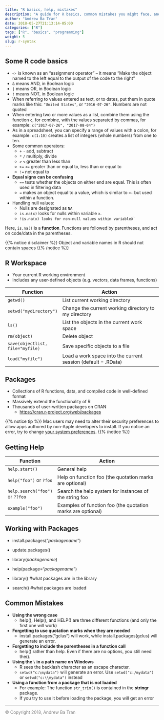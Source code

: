 ```yaml
---
title: "R basics, help, mistakes"
description: "A guide for R basics, common mistakes you might face, and how you might get help"
author: "Andrew Ba Tran"
date: 2018-05-27T21:13:14-05:00
categories: ["R"]
tags: ["R", "basics", "programming"]
weight: 5
slug: r-syntax
---
```



## Some R code basics

* `<-` is known as an "assignment operator" -- it means "Make the object named to the left equal to the output of the code to the right"
* `&` means AND, in Boolean logic
* `|` means OR, in Boolean logic
* `!` means NOT, in Boolean logic
* When referring to values entered as text, or to dates, put them in quote marks like this: `"United States"`, or `"2016-07-26"`. Numbers are not quoted
* When entering two or more values as a list, combine them using the function `c`, for combine, with the values separated by commas, for example: `c("2017-07-26", "2017-08-04")`
* As in a spreadsheet, you can specify a range of values with a colon, for example: `c(1:10)` creates a list of integers (whole numbers) from one to ten.
* Some common operators:
	* `+` `-` add, subtract
	* `*` `/` multiply, divide
	* `>` `<` greater than less than
	* `>=` `<=` greater than or equal to, less than or equal to
	* `!=` not equal to
* **Equal signs can be confusing**
	* `==` tests whether the objects on either end are equal. This is often used in filtering data
	* `=` makes an object equal to a value, which is similar to `<-` but used within a function.
* Handling null values:
	* Nulls are designated as `NA`
	* `is.na(x)` looks for nulls within variable `x`.
	* `!is.na(x) looks for non-null values within variable `x`

Here, `is.na()` is a **function**. Functions are followed by parentheses, and act on code/data in the parentheses.

{{% notice disclaimer %}}
Object and variable names in R should not contain spaces
{{% /notice %}}



## R Workspace

* Your current R working environment
* Includes any user-defined objects (e.g. vectors, data frames, functions)

| Function | Action |
| ------ | -------------------------------------------------- |
| `getwd()`   | List current working directory |
| `setwd("mydirectory")` | Change the current working directory to my directory |
| `ls()`    | List the objects in the current work space |
| `rm(object)`    | Delete object |
| `save(objectlist, file="myfile)`    | Save specific objects to a file |
| `load("myfile")`    | Load a work space into the current session (default = .RData) |

## Packages

* Collections of R functions, data, and compiled code in well-defined format
* Massively extend the functionality of R
* Thousands of user-written packages on CRAN
	* [https://cran.r-project.org/web/packages](https://cran.r-project.org/web/packages/)


{{% notice tip %}}
Mac users may need to alter their security preferences to allow apps authored by non-Apple developers to install. If you notice an error, try to change [your system preferences](https://www.youtube.com/watch?v=xFpVqkyXFy4).
{{% /notice %}}


## Getting Help

| Function | Action |
| ------ | -------------------------------------------------- |
| `help.start()`   | General help |
| `help("foo")` or `?foo` | Help on function foo (the quotation marks are optional) |
| `help.search("foo")` or `??foo`    | Search the help system for instances of the string foo |
| `example("foo")`    | Examples of function foo (the quotation marks are optional) |

## Working with Packages

* install.packages("*packagename*")
* update.packages()


* library(*packagename*)
* help(package="*packagename*")


* library() #what packages are in the library
* search() #what packages are loaded

## Common Mistakes

* **Using the wrong case**
	* help(), Help(), and HELP() are three different functions (and only the first one will work)
* **Forgetting to use quotation marks when they are needed**
	* install.packages("gclus") will work, while install.packages(gclus) will generate an error.
* **Forgetting to include the parentheses in a function call**
	* help() rather than help. Even if there are no options, you still need the().
* **Using the `\` in a path name on Windows**
	* R sees the backlash character as an escape character.
	* `setwd("c:\mydata")` will generate an error. Use `setwd("c:/mydata")` or `setwd("c:\\mydata")` instead
* **Using a function from a package that is not loaded**
	* For example: The function `str_trim()` is contained in the **stringr** package. 
	* If you try to use it before loading the package, you will get an error


-----

<span style="color:gray">© Copyright 2018, Andrew Ba Tran</span>
